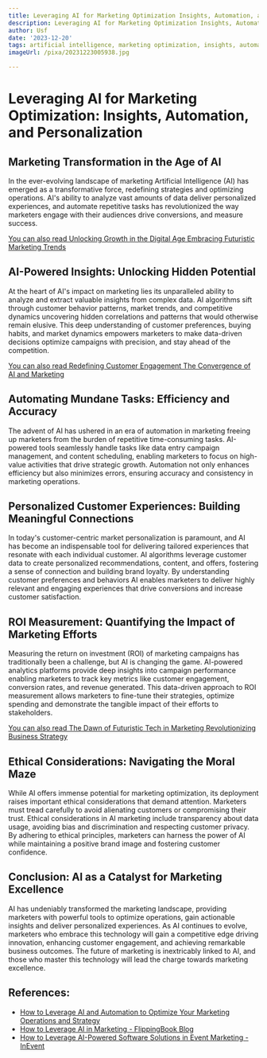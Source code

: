 ```yaml
---
title: Leveraging AI for Marketing Optimization Insights, Automation, and Personalization
description: Leveraging AI for Marketing Optimization Insights, Automation, and Personalization
author: Usf
date: '2023-12-20'
tags: artificial intelligence, marketing optimization, insights, automation, personalization
imageUrl: /pixa/20231223005938.jpg

---
```

# Leveraging AI for  Marketing Optimization: Insights, Automation, and Personalization

## Marketing Transformation in the  Age of AI

In the ever-evolving landscape of marketing Artificial Intelligence  (AI) has emerged as a transformative force, redefining strategies  and optimizing operations. AI's  ability to  analyze vast amounts of  data deliver personalized experiences,  and automate repetitive tasks has revolutionized the way marketers engage  with their audiences drive conversions, and  measure success.

[You can also read Unlocking Growth in the  Digital Age Embracing Futuristic Marketing Trends](Unlocking%20Growth%20in%20the%20Digital%20Age%20Embracing%20Futuristic%20Marketing%20Trends)


## AI-Powered Insights:  Unlocking Hidden Potential

At the  heart of AI's impact on marketing lies its unparalleled  ability to analyze and extract valuable insights from complex data. AI  algorithms sift through  customer behavior patterns, market trends, and competitive dynamics uncovering hidden correlations and patterns  that would otherwise  remain  elusive. This deep  understanding of customer preferences,  buying habits, and market dynamics empowers marketers to make data-driven decisions optimize campaigns  with precision, and stay ahead of the competition.

[You can also read Redefining Customer Engagement The Convergence of  AI and Marketing](Redefining%20Customer%20Engagement%20The%20Convergence%20of%20AI%20and%20Marketing)


## Automating Mundane Tasks: Efficiency  and Accuracy

The  advent of AI has ushered in an era of automation  in marketing freeing up marketers from the burden of repetitive time-consuming tasks. AI-powered tools seamlessly handle tasks like data entry campaign management, and content scheduling,  enabling marketers to focus on high-value activities  that drive strategic  growth. Automation not only enhances efficiency but  also minimizes errors, ensuring accuracy  and consistency in  marketing operations.

## Personalized Customer Experiences: Building Meaningful Connections

In today's customer-centric market personalization is paramount, and AI has become an  indispensable tool for delivering tailored  experiences that resonate with each individual customer. AI algorithms leverage customer data to create personalized recommendations, content, and  offers, fostering a sense of connection and building brand loyalty. By  understanding customer preferences and behaviors  AI enables marketers to  deliver highly relevant and engaging experiences that drive conversions and increase customer  satisfaction.

## ROI  Measurement: Quantifying the Impact of Marketing Efforts

Measuring the  return on investment (ROI) of marketing  campaigns has traditionally been a challenge, but AI is changing the game. AI-powered analytics platforms provide deep insights into campaign performance enabling marketers  to track key metrics like customer engagement, conversion  rates, and revenue generated. This data-driven approach to  ROI measurement allows marketers to fine-tune  their strategies, optimize spending and demonstrate the  tangible impact of their efforts to stakeholders.

[You can also read The Dawn of Futuristic Tech in Marketing Revolutionizing Business Strategy](The%20Dawn%20of%20Futuristic%20Tech%20in%20Marketing%20Revolutionizing%20Business%20Strategy)


## Ethical Considerations:  Navigating the Moral Maze

While AI offers immense potential  for marketing optimization, its deployment raises important ethical considerations that demand attention. Marketers must tread carefully to avoid alienating customers  or compromising their trust. Ethical considerations in AI marketing include transparency about data usage, avoiding bias and discrimination and respecting customer privacy. By adhering to ethical principles, marketers can harness the power of AI while maintaining a positive brand image and fostering customer confidence.

## Conclusion: AI as a Catalyst for Marketing Excellence

AI has undeniably transformed the marketing landscape, providing marketers with powerful  tools to optimize  operations, gain actionable insights and deliver personalized experiences. As AI continues to evolve, marketers who embrace this technology will  gain a competitive edge driving innovation,  enhancing customer engagement, and achieving remarkable business outcomes. The future of marketing is inextricably linked to AI, and those who master this technology will lead the charge towards marketing excellence.

## References:
- [How to Leverage AI and Automation to Optimize Your Marketing Operations and Strategy](https://www.linkedin.com/pulse/how-leverage-ai-automation-optimize-your-marketing-4uauf)
- [How to Leverage AI in Marketing - FlippingBook Blog](https://flippingbook.com/blog/guides/ai-in-marketing)
- [How to Leverage AI-Powered Software Solutions in Event Marketing - InEvent](https://inevent.com/blog/events/the-future-of-event-marketing-ai-powered-solutions.html)
